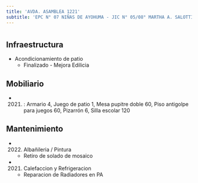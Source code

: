 ```yaml
---
title: 'AVDA. ASAMBLEA 1221'
subtitle: 'EPC N° 07 NIÑAS DE AYOHUMA - JIC N° 05/08° MARTHA A. SALOTTI - IFTS N° 27'
---
```


#
## Infraestructura

* Acondicionamiento de patio 
    + Finalizado - Mejora Edilicia 


## Mobiliario

*  (2021) : Armario 4, Juego de patio 1, Mesa pupitre doble 60, Piso antigolpe para juegos 60, Pizarrón 6, Silla escolar 120 





## Mantenimiento

*  (2022) Albañileria / Pintura 
    + Retiro de solado de mosaico

*  (2021) Calefaccion y Refrigeracion 
    + Reparacion de Radiadores en PA







